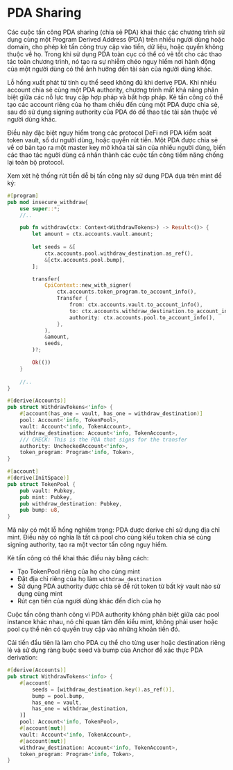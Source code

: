 
# PDA Sharing

Các cuộc tấn công PDA sharing (chia sẻ PDA) khai thác các chương trình sử dụng cùng một Program Derived Address (PDA) trên nhiều người dùng hoặc domain, cho phép kẻ tấn công truy cập vào tiền, dữ liệu, hoặc quyền không thuộc về họ. Trong khi sử dụng PDA toàn cục có thể có vẻ tốt cho các thao tác toàn chương trình, nó tạo ra sự nhiễm chéo nguy hiểm nơi hành động của một người dùng có thể ảnh hưởng đến tài sản của người dùng khác.

Lỗ hổng xuất phát từ tính cụ thể seed không đủ khi derive PDA. Khi nhiều account chia sẻ cùng một PDA authority, chương trình mất khả năng phân biệt giữa các nỗ lực truy cập hợp pháp và bất hợp pháp. Kẻ tấn công có thể tạo các account riêng của họ tham chiếu đến cùng một PDA được chia sẻ, sau đó sử dụng signing authority của PDA đó để thao tác tài sản thuộc về người dùng khác.

Điều này đặc biệt nguy hiểm trong các protocol DeFi nơi PDA kiểm soát token vault, số dư người dùng, hoặc quyền rút tiền. Một PDA được chia sẻ về cơ bản tạo ra một master key mở khóa tài sản của nhiều người dùng, biến các thao tác người dùng cá nhân thành các cuộc tấn công tiềm năng chống lại toàn bộ protocol.

<ArticleSection name="Anchor" id="anchor" level="h2" />

Xem xét hệ thống rút tiền dễ bị tấn công này sử dụng PDA dựa trên mint để ký:

```rust
#[program]
pub mod insecure_withdraw{
    use super::*;
    //..

    pub fn withdraw(ctx: Context<WithdrawTokens>) -> Result<()> {
        let amount = ctx.accounts.vault.amount;
        
        let seeds = &[
            ctx.accounts.pool.withdraw_destination.as_ref(),
            &[ctx.accounts.pool.bump],
        ];

        transfer(
            CpiContext::new_with_signer(
                ctx.accounts.token_program.to_account_info(),
                Transfer {
                    from: ctx.accounts.vault.to_account_info(),
                    to: ctx.accounts.withdraw_destination.to_account_info(),
                    authority: ctx.accounts.pool.to_account_info(),
                },
            ),
            &amount,
            seeds,
        )?;

        Ok(())
    }
        
    //..
}

#[derive(Accounts)]
pub struct WithdrawTokens<'info> {
    #[account(has_one = vault, has_one = withdraw_destination)]
    pool: Account<'info, TokenPool>,
    vault: Account<'info, TokenAccount>,
    withdraw_destination: Account<'info, TokenAccount>,
    /// CHECK: This is the PDA that signs for the transfer
    authority: UncheckedAccount<'info>,
    token_program: Program<'info, Token>,
}

#[account]
#[derive(InitSpace)]
pub struct TokenPool {
    pub vault: Pubkey,
    pub mint: Pubkey,
    pub withdraw_destination: Pubkey,
    pub bump: u8,
}
```

Mã này có một lỗ hổng nghiêm trọng: PDA được derive chỉ sử dụng địa chỉ mint. Điều này có nghĩa là tất cả pool cho cùng kiểu token chia sẻ cùng signing authority, tạo ra một vector tấn công nguy hiểm.

Kẻ tấn công có thể khai thác điều này bằng cách:
- Tạo TokenPool riêng của họ cho cùng mint
- Đặt địa chỉ riêng của họ làm `withdraw_destination`
- Sử dụng PDA authority được chia sẻ để rút token từ bất kỳ vault nào sử dụng cùng mint
- Rút cạn tiền của người dùng khác đến đích của họ

Cuộc tấn công thành công vì PDA authority không phân biệt giữa các pool instance khác nhau, nó chỉ quan tâm đến kiểu mint, không phải user hoặc pool cụ thể nên có quyền truy cập vào những khoản tiền đó.

Cải tiến đầu tiên là làm cho PDA cụ thể cho từng user hoặc destination riêng lẻ và sử dụng ràng buộc seed và bump của Anchor để xác thực PDA derivation:

```rust
#[derive(Accounts)]
pub struct WithdrawTokens<'info> {
    #[account(
        seeds = [withdraw_destination.key().as_ref()],
        bump = pool.bump,                             
        has_one = vault,                              
        has_one = withdraw_destination,              
    )]
    pool: Account<'info, TokenPool>,
    #[account(mut)]
    vault: Account<'info, TokenAccount>,
    #[account(mut)]
    withdraw_destination: Account<'info, TokenAccount>,
    token_program: Program<'info, Token>,
}
```
